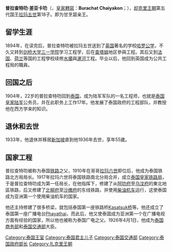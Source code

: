 {{multiple issues|
{{roughtranslation|time=2014-02-06T12:08:02+00:00}}
{{Unreferenced|time=2014-02-06T09:37:54+00:00}}
}}
{{Infobox person
| 前綴尊稱   = 
| 姓名       = 普拉查特叻·差亚卡叻
| 後綴尊稱   = 
| 圖像       = Purachatra Jayakara.jpg
| 圖像大小   = 
| 圖像替代   = 
| 圖像說明   = 
| 原文名     = พระเจ้าบรมวงศ์เธอ พระองค์เจ้าบุรฉัตรไชยากร กรมพระกำแพงเพ็ชรอัครโยธิน
| 語系       = 
| 本名       = 
| 字         =
| 號         =    
| 出生日期   = {{Birth date|1881|1|23}}
| 出生地     = 
| 受洗       = 
| 失蹤日期   = <!-- {{Disappeared date and age|YYYY|MM|DD|YYYY|MM|DD}}（失蹤日期寫在前面，出生在後） -->
| 失蹤地     = 
| 失蹤情況   = 
| 死亡日期   = {{Death date and age|1936|9|14|1881|1|23}}
| 死亡地     = 
| 死因       = 
| 遺體發現地 = 
| 墓地       = 
| 墓地坐標   = <!-- {{Coord|LAT|LONG|display=inline}} -->
| 紀念建築   = 
| 居住地     = 
| 國籍       = 
| 籍貫       = <!-- （僅限部分地區人士使用） -->
| 別名       = 
| 種族       = 
| 語言       = 
| 公民權     = 
| 教育程度   = 
| 母校       = [[哈罗公学|哈罗公学]]<br />[[剑桥大学三一学院|剑桥大学三一学院]]
| 職業       = 
| 活躍時期   = 
| 僱主       = 
| 組織       = 
| 機構       = 
| 知名原因   = 
| 知名作品   = 
| 風格       = 
| 受影響於   = 
| 影響於     = 
| 家鄉       = 
| 薪金       = 
| 淨資產     = 
| 身高       = 
| 體重       = 
| 髮色       = 
| 瞳色       = 
| 三圍       = 
| 電視節目   = 
| 頭銜       = 
| 頭銜時期   = 
| 前任       = 
| 繼任       = 
| 政黨       = 
| 政治運動   = 
| 競爭者     = 
| 董事會     = 
| 宗教信仰   = 
| 宗派       = 
| 刑事起訴   = 
| 刑事處罰   = 
| 刑事狀況   = 
| 配偶       = 
| 伴侶       = 
| 子女       = 
| 父母       = 
| 親屬       = 
| 呼號       = 
| 獲獎       = 
| 簽名       = 
| 簽名大小   = 
| 簽名替代   = 
| module     = 
| module2    = 
| module3    = 
| module4    = 
| module5    = 
| module6    = 
| 網站       = <!-- {{URL|www.example.com}} -->
| 腳註       = 
| 寬度       = 
}}
'''普拉查特叻·差亚卡叻'''（{{lang-th|'''พระเจ้าบรมวงศ์เธอ พระองค์เจ้าบุรฉัตรไชยากร กรมพระกำแพงเพ็ชรอัครโยธิน'''}}，[[皇家轉寫|皇家轉寫]]：'''Burachat Chaiyakon'''；{{bd|1881年|1月23日|1936年|9月14日|catIdx=P}}），[[却克里王朝|却克里王朝]]第五代国王[[拉玛五世|拉玛五世]]第18子。即为甘烹碧亲王。

== 留学生涯 ==
1894年，在读完{{link-en|玫瑰园中学|Suankularb Wittayalai School}}后，普拉查特叻被拉玛五世送到了[[英国|英国]]著名的学校[[哈罗公学|哈罗公学]]，不久又转到[[剑桥大学三一学院|剑桥大学三一学院]]学习工程学，后在[[查塔姆|查塔姆]]地区參與工程。其后又到[[法国|法国]]、[[荷兰|荷兰]]等国的工程學校续修[[水壩|水壩]]與[[運河|運河]]工程。毕业以后，他回到英国成为公共工程局的職員。

== 回国之后 ==  
1904年，22岁的普拉查特叻回到[[泰国|泰国]]，成为陆军军队的一名工程师，也就是[[泰国皇家陆军|泰国皇家陆军]]公务员，并在此职务上工作17年。他发展了泰国政府的工程部队，并教授他在西方学来的知识。

== 退休和去世 ==
1933年，他退休并移居[[新加坡|新加坡]]直到他1936年去世，享年55歲。

== 国家工程 ==
普拉查特叻被称为泰国[[铁路|铁路]]之父，1910年在哥哥[[拉玛六世|拉玛六世]]即位后，他成为泰国铁路北方局局长。1917年拉玛六世将泰国铁路南北分局合并，成立[[泰国皇家铁路局|泰国皇家铁路局]]，于是普拉查特叻成为第一任局长，在他指挥下，修建了从[[呵叻府|呵叻府]]至[[乌汶府|乌汶府]]的東北地區铁路，后又修建了[[北柳府|北柳府]]至[[沙缴府|沙缴府]]的东线铁路，并使用[[柴油机车|柴油机车]]运行，这使泰国成为亚洲第一个使用柴油机车的国家。

他还主持修建了很多桥梁，就包括泰国第一座铁路桥[[Kasatsuk桥|Kasatsuk桥]]等。他还成立了泰国第一座广播电台[[Phayathai|Phayathai]]，而此后，他又使泰国成为亚洲第一个在广播电视方面有经验的国家，所以他也被称为泰国广电之父。1926年4月1日，他成为[[泰国商务部|泰国商务部]]和[[泰国交通部|泰国交通部]]大臣。

[[Category:泰国王室|Category:泰国王室]]
[[Category:泰国君主儿子|Category:泰国君主儿子]]
[[Category:泰国交通部|Category:泰国交通部]]
[[Category:泰国政府部长|Category:泰国政府部长]]
[[Category:扎克里王朝|Category:扎克里王朝]]